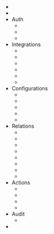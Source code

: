 * <Link to="/exposure/accounts" />
* <Link to="/exposure/warehouses" />
* Auth
  * <Link to="exposure/users" />
  * <Link to="exposure/roles" />
  * <Link to="exposure/managed_accounts" />
* Integrations
    * <Link to="exposure/api_integrations" />
    * <Link to="exposure/security_integrations" />
    * <Link to="exposure/external_access_integrations" />
    * <Link to="exposure/network_policies" />
    * <Link to="exposure/storage_integrations" />
    * <Link to="exposure/shares" />
* Configurations
    * <Link to="exposure/file_formats" />
    * <Link to="exposure/notification_integrations" />
    * <Link to="exposure/user_functions" />
    * <Link to="exposure/procedures" />
    * <Link to="exposure/secrets" />
* Relations
    * <Link to="exposure/databases" />
    * <Link to="exposure/schemas" />
    * <Link to="exposure/tables" />
    * <Link to="exposure/views" />
    * <Link to="exposure/stages" />
    * <Link to="exposure/external_functions" />
    * <Link to="exposure/external_tables" />
    * <Link to="exposure/dynamic_tables" />
* Actions    
    * <Link to="exposure/tasks" />
    * <Link to="exposure/alerts" />
    * <Link to="exposure/streams" />
    * <Link to="exposure/pipes" />
* Audit   
    * <Link to="exposure/query_history" />
* <Link to="analysis/account_settings" />